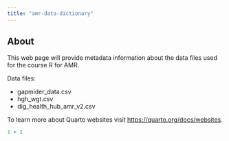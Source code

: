```yaml
---
title: "amr-data-dictionary"
---
```


## About

This web page will provide metadata information about the data files used for the course R for AMR.

Data files:

-   gapmider_data.csv
-   hgh_wgt.csv
-   dig_health_hub_amr_v2.csv

To learn more about Quarto websites visit <https://quarto.org/docs/websites>.

```r
1 + 1
```
